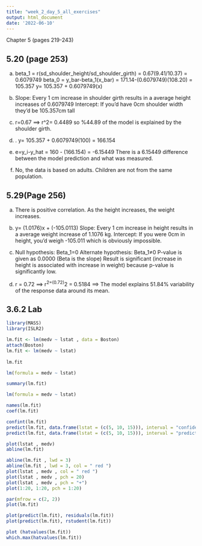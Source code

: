 ---
title: "week_2_day_5_all_exercises"
output: html_document
date: '2022-06-10'
---

Chapter 5 (pages 219-243)



5.20 (page 253)
-----
(a) 
beta_1 = r(sd_shoulder_height/sd_shoulder_girth) = 0.67(9.41/10.37) = 0.6079749
beta_0 = y_bar-beta_1(x_bar) = 171.14-(0.6079749)(108.20) = 105.357
y= 105.357 + 0.6079749(x)

(b) 
Slope: Every 1 cm increase in shoulder girth results in a average height increases of 0.6079749
Intercept: If you'd have 0cm shoulder width they'd be 105.357cm tall

(c) 
r=0.67 ==> r^2= 0.4489 so %44.89 of the model is explained by the shoulder girth.

(d) .
y= 105.357 + 0.6079749(100) = 166.154

(e) 
e=y_i-y_hat = 160 - (166.154) = -6.15449
There is a 6.15449 difference between the model prediction and what was measured.

(f) 
No, the data is based on adults. Children are not from the same population.


5.29(Page 256)
-----

(a) 
There is positive correlation. As the height increases, the weight increases.

(b) 
y= (1.0176)x + (-105.0113)
Slope: Every 1 cm increase in height results in a average weight increase of 1.1076 kg.
Intercept: If you were 0cm in height, you'd weigh -105.011 which is obviously impossible.

(c)
Null hypothesis: Beta_1=0 
Alternate hypothesis: Beta_1≠0 
P-value is given as 0.0000 (Beta is the slope)
Result is significant (increase in height is associated with increase in weight) because p-value is significantly low.

(d) 
r = 0.72 ==> r^2=(0.72)^2 = 0.5184 ==> The model explains 51.84% variability of the response data around its mean.


3.6.2 Lab 
---
```{r}
library(MASS)
library(ISLR2)

lm.fit <- lm(medv ~ lstat , data = Boston)
attach(Boston)
lm.fit <- lm(medv ~ lstat)
  
lm.fit

lm(formula = medv ~ lstat)

summary(lm.fit)

lm(formula = medv ~ lstat)

names(lm.fit)
coef(lm.fit)

confint(lm.fit)
predict(lm.fit, data.frame(lstat = (c(5, 10, 15))), interval = "confidence")
predict(lm.fit, data.frame(lstat = (c(5, 10, 15))), interval = "prediction")

plot(lstat , medv)
abline(lm.fit)

abline(lm.fit , lwd = 3)
abline(lm.fit , lwd = 3, col = " red ")
plot(lstat , medv , col = " red ")
plot(lstat , medv , pch = 20)
plot(lstat , medv , pch = "+")
plot(1:20, 1:20, pch = 1:20)

par(mfrow = c(2, 2))
plot(lm.fit)

plot(predict(lm.fit), residuals(lm.fit))
plot(predict(lm.fit), rstudent(lm.fit))

plot (hatvalues(lm.fit))
which.max(hatvalues(lm.fit))
```


